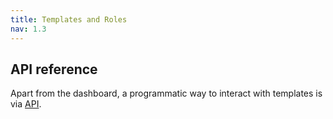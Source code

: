 ```yaml
---
title: Templates and Roles
nav: 1.3
---
```



<TemplatesAndRoles />

## API reference

Apart from the dashboard, a programmatic way to interact with templates is via [API](/server-side/v2/policy/template-object).
